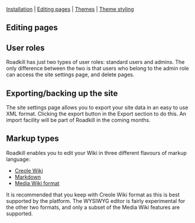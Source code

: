 [[installation|Installation]] | [[editing|Editing pages]] | [[themes|Themes]] | [[theme style reference|Theme styling]]

==Editing pages==


==User roles==
Roadkill has just two types of user roles: standard users and admins. The only difference between the two is that users who belong to the admin role can access the site settings page, and delete pages.


==Exporting/backing up the site==
The site settings page allows you to export your site data in an easy to use XML format. Clicking the export button in the Export section to do this. An import facility will be part of Roadkill in the coming months.

==Markup types==
Roadkill enables you to edit your Wiki in three different flavours of markup language:

* [[http://www.wikicreole.org|Creole Wiki]]
* [[http://en.wikipedia.org/wiki/Markdown|Markdown]]
* [[http://www.mediawiki.org/wiki/Help:Formatting|Media Wiki format]]

It is recommended that you keep with Creole Wiki format as this is best supported by the platform. The WYSIWYG editor is fairly experimental for the other two formats, and only a subset of the Media Wiki features are supported.
